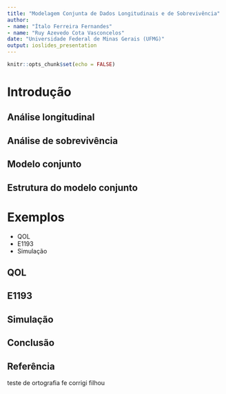 ---
title: "Modelagem Conjunta de Dados Longitudinais e de Sobrevivência"
author: 
- name: "Ítalo Ferreira Fernandes"
- name: "Ruy Azevedo Cota Vasconcelos"
date: "Universidade Federal de Minas Gerais (UFMG)"
output: ioslides_presentation
---

```{r setup, include=FALSE}
knitr::opts_chunk$set(echo = FALSE)
```

# Introdução


## Análise longitudinal


## Análise de sobrevivência


## Modelo conjunto


## Estrutura do modelo conjunto

# Exemplos 
| 
 - QOL
 - E1193
 - Simulação

## QOL

## E1193
 
## Simulação

## Conclusão

## Referência
teste de ortografia fe corrigi filhou 
